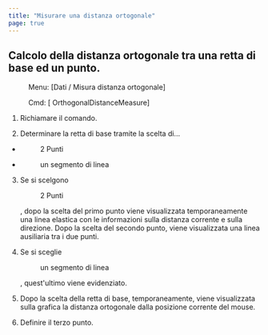 ```yaml
---
title: "Misurare una distanza ortogonale"
page: true
---
```

## Calcolo della distanza ortogonale tra una retta di base ed un punto.
 <Menu> Menu: [Dati / Misura distanza ortogonale] </Menu> 
 <Menu> Cmd: [ OrthogonalDistanceMeasure] </Menu> 


1. Richiamare il comando.

2. Determinare la retta di base tramite la scelta di...

- <Menu>2 Punti</Menu> 
- <Menu>un segmento di linea</Menu> 


3. Se si scelgono <Menu>2 Punti</Menu> , dopo la scelta del primo punto viene visualizzata temporaneamente una linea elastica con le informazioni sulla distanza corrente e sulla direzione. Dopo la scelta del secondo punto, viene visualizzata una linea ausiliaria tra i due punti.

4. Se si sceglie <Menu>un segmento di linea</Menu> , quest&#39;ultimo viene evidenziato.

5. Dopo la scelta della retta di base, temporaneamente, viene visualizzata sulla grafica la distanza ortogonale dalla posizione corrente del mouse.

6. Definire il terzo punto.



